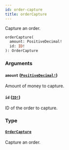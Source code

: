 ```yaml
---
id: order-capture
title: orderCapture
---
```


Capture an order.

```graphql
orderCapture(
  amount: PositiveDecimal!
  id: ID!
): OrderCapture

```

### Arguments

#### `amount` ([`PositiveDecimal!`](/developer/api-reference/scalars/positive-decimal.mdx))

Amount of money to capture.

#### `id` ([`ID!`](/developer/api-reference/scalars/id.mdx))

ID of the order to capture.

### Type

#### [`OrderCapture`](/developer/api-reference/objects/order-capture.mdx)

Capture an order.
